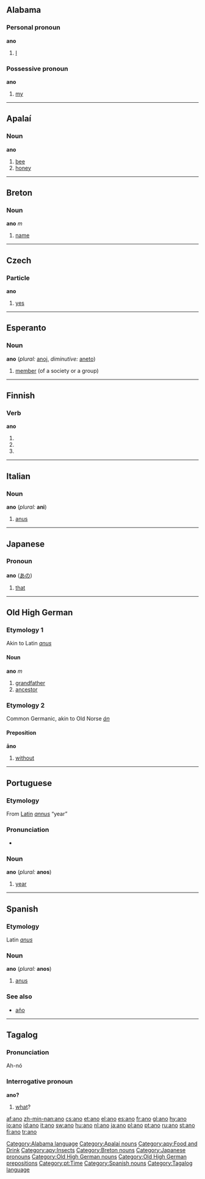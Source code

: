 {{see|año}}
==Alabama==

===Personal pronoun===
'''ano'''
# [[I]]

===Possessive pronoun===
'''ano'''
# [[my]]

[[Category:Alabama language]]

----

==Apalaí==

===Noun===
'''ano'''

# [[bee]]
# [[honey]]

[[Category:Apalaí nouns]]
[[Category:apy:Food and Drink]]
[[Category:apy:Insects]]

----

==Breton==

===Noun===
'''ano''' ''m''

# [[name]]

[[Category:Breton nouns]]

----

==Czech==

===Particle===
'''ano'''

# [[yes]]

----

==Esperanto==

===Noun===
'''ano''' (''plural:'' [[anoj]], ''diminutive:'' [[aneto]])

# [[member]] (of a society or a group)

----

==Finnish==

===Verb===
'''ano'''

# {{fi-indicative present connegative of|anoa}}
# {{fi-second person singular imperative present of|anoa}}
# {{fi-second person singular imperative connegative of|anoa}}

----

==Italian==

===Noun===
'''ano''' {{m}} (''plural:'' '''ani''')

# [[anus]]

----

==Japanese==

===Pronoun===
'''ano''' ([[あの]])

# [[that]]

[[Category:Japanese pronouns]]

----

==Old High German==

===Etymology 1===
Akin to Latin ''[[anus]]''

====Noun====
'''ano''' ''m''

# [[grandfather]]
# [[ancestor]]

===Etymology 2===
Common Germanic, akin to Old Norse ''[[án]]''

====Preposition====
'''āno'''

# [[without]]

[[Category:Old High German nouns]]
[[Category:Old High German prepositions]]

----

==Portuguese==

===Etymology===
From [[Latin]] ''[[annus]]'' “year”

===Pronunciation===
*{{IPA|/'ʌnu/}}

===Noun===
'''ano''' {{m}} (''plural:'' '''anos''')

# [[year]]

[[Category:pt:Time]]

----

==Spanish==

===Etymology===
Latin ''[[anus]]''

===Noun===
'''ano''' {{m}} (''plural:'' '''anos''')

# [[anus]]

===See also===
*[[año]]

[[Category:Spanish nouns]]

----

==Tagalog==

===Pronunciation===
Ah-nó

===Interrogative pronoun===
{{rfc-header|Interrogative pronoun}}
'''ano?'''

# [[what]]?

[[Category:Tagalog language]]

[[af:ano]]
[[zh-min-nan:ano]]
[[cs:ano]]
[[et:ano]]
[[el:ano]]
[[es:ano]]
[[fr:ano]]
[[gl:ano]]
[[hy:ano]]
[[io:ano]]
[[id:ano]]
[[it:ano]]
[[sw:ano]]
[[hu:ano]]
[[nl:ano]]
[[ja:ano]]
[[pl:ano]]
[[pt:ano]]
[[ru:ano]]
[[st:ano]]
[[fi:ano]]
[[tr:ano]]